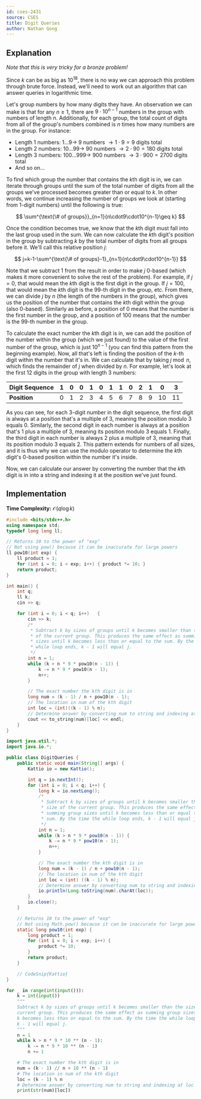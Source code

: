 ```yaml
---
id: cses-2431
source: CSES
title: Digit Queries
author: Nathan Gong
---
```


## Explanation

_Note that this is very tricky for a bronze problem!_

Since $k$ can be as big as $10^{18}$, there is no way we can approach this
problem through brute force. Instead, we'll need to work out an algorithm that
can answer queries in logarithmic time.

Let's group numbers by how many digits they have. An observation we can make is
that for any $n \geq 1$, there are $9 \cdot 10^{n-1}$ numbers in the group with
numbers of length $n$. Additionally, for each group, the total count of digits
from all of the group's numbers combined is $n$ times how many numbers are in
the group. For instance:

- Length $1$ numbers: $1\dots 9\rightarrow$ $9$ numbers $\rightarrow1\cdot9=9$
  digits total
- Length $2$ numbers: $10\dots 99\rightarrow$ $90$ numbers
  $\rightarrow2\cdot90=180$ digits total
- Length $3$ numbers: $100\dots 999\rightarrow$ $900$ numbers
  $\rightarrow3\cdot900=2700$ digits total
- And so on...

To find which group the number that contains the $k$th digit is in, we can
iterate through groups until the sum of the total number of digits from all the
groups we've processed becomes greater than or equal to $k$. In other words, we
continue increasing the number of groups we look at (starting from $1$-digit
numbers) until the following is true:

$$
\sum^{\text{\# of groups}}_{n=1}{n\cdot9\cdot10^{n-1}\geq k}
$$

Once the condition becomes true, we know that the $k$th digit must fall into
the last group used in the sum. We can now calculate the $k$th digit's position
in the group by subtracting $k$ by the total number of digits from all groups
before it. We'll call this relative position $j$:

$$
j=k-1-\sum^{\text{\# of groups}-1}_{n=1}{n\cdot9\cdot10^{n-1}}
$$

Note that we subtract $1$ from the result in order to make $j$ $0$-based (which
makes it more convenient to solve the rest of the problem). For example, if
$j=0$, that would mean the $k$th digit is the first digit in the group. If
$j=100$, that would mean the $k$th digit is the $99$-th digit in the group,
etc. From there, we can divide $j$ by $n$ (the length of the numbers in the
group), which gives us the position of the number that contains the $k$th digit
within the group (also $0$-based). Similarly as before, a position of $0$ means
that the number is the first number in the group, and a position of $100$ means
that the number is the $99$-th number in the group.

To calculate the exact number the $k$th digit is in, we can add the position of
the number within the group (which we just found) to the value of the first
number of the group, which is just $10^{n-1}$ (you can find this pattern from the
beginning example). Now, all that's left is finding the position of the $k$-th
digit within the number that it's in. We can calculate that by taking
$j \bmod n$, which finds the remainder of $j$ when divided by $n$. For example,
let's look at the first $12$ digits in the group with length $3$ numbers:

<center>

| Digit Sequence | $1$ | $0$ | $0$ | $1$ | $0$ | $1$ | $1$ | $0$ | $2$ | $1$ | $0$  | $3$  |
| -------------- | --- | --- | --- | --- | --- | --- | --- | --- | --- | --- | ---- | ---- |
| **Position**   | $0$ | $1$ | $2$ | $3$ | $4$ | $5$ | $6$ | $7$ | $8$ | $9$ | $10$ | $11$ |

</center>

As you can see, for each $3$-digit number in the digit sequence, the first digit
is always at a position that's a multiple of $3$, meaning the position modulo
$3$ equals $0$. Similarly, the second digit in each number is always at a
position that's $1$ plus a multiple of $3$, meaning its position modulo $3$
equals $1$. Finally, the third digit in each number is always $2$ plus a
multiple of $3$, meaning that its position modulo $3$ equals $2$. This pattern
extends for numbers of all sizes, and it is thus why we can use the modulo
operator to determine the $k$th digit's $0$-based position within the number
it's inside.

Now, we can calculate our answer by converting the number that the $k$th digit
is in into a string and indexing it at the position we've just found.

## Implementation

**Time Complexity:** $\mathcal{O}(q\log{k})$

<LanguageSection>

<CPPSection>

```cpp
#include <bits/stdc++.h>
using namespace std;
typedef long long ll;

// Returns 10 to the power of "exp"
// Not using pow() because it can be inaccurate for large powers
ll pow10(int exp) {
	ll product = 1;
	for (int i = 0; i < exp; i++) { product *= 10; }
	return product;
}

int main() {
	int q;
	ll k;
	cin >> q;

	for (int i = 0; i < q; i++)   {
		cin >> k;
		/*
		 * Subtract k by sizes of groups until k becomes smaller than the size
		 * of the current group. This produces the same effect as summing group
		 * sizes until k becomes less than or equal to the sum. By the time the
		 * while loop ends, k - 1 will equal j.
		 */
		int n = 1;
		while (k > n * 9 * pow10(n - 1)) {
			k -= n * 9 * pow10(n - 1);
			n++;
		}

		// The exact number the kth digit is in
		long num = (k - 1) / n + pow10(n - 1);
		// The location in num of the kth digit
		int loc = (int)((k - 1) % n);
		// Determine answer by converting num to string and indexing at loc
		cout << to_string(num)[loc] << endl;
	}
}
```

</CPPSection>

<JavaSection>

```java
import java.util.*;
import java.io.*;

public class DigitQueries {
	public static void main(String[] args) {
		Kattio io = new Kattio();

		int q = io.nextInt();
		for (int i = 0; i < q; i++) {
			long k = io.nextLong();
			/*
			 * Subtract k by sizes of groups until k becomes smaller than the
			 * size of the current group. This produces the same effect as
			 * summing group sizes until k becomes less than or equal to the
			 * sum. By the time the while loop ends, k - 1 will equal j.
			 */
			int n = 1;
			while (k > n * 9 * pow10(n - 1)) {
				k -= n * 9 * pow10(n - 1);
				n++;
			}

			// The exact number the kth digit is in
			long num = (k - 1) / n + pow10(n - 1);
			// The location in num of the kth digit
			int loc = (int) ((k - 1) % n);
			// Determine answer by converting num to string and indexing at loc
			io.println(Long.toString(num).charAt(loc));
		}
		io.close();
	}

	// Returns 10 to the power of "exp"
	// Not using Math.pow() because it can be inaccurate for large powers
	static long pow10(int exp) {
		long product = 1;
		for (int i = 0; i < exp; i++) {
			product *= 10;
		}
		return product;
	}

	// CodeSnip{Kattio}
}
```

</JavaSection>

<PySection>

```py
for _ in range(int(input())):
	k = int(input())
	"""
	Subtract k by sizes of groups until k becomes smaller than the size of the
	current group. This produces the same effect as summing group sizes until
	k becomes less than or equal to the sum. By the time the while loop ends,
	k - 1 will equal j.
	"""
	n = 1
	while k > n * 9 * 10 ** (n - 1):
		k -= n * 9 * 10 ** (n - 1)
		n += 1

	# The exact number the kth digit is in
	num = (k - 1) // n + 10 ** (n - 1)
	# The location in num of the kth digit
	loc = (k - 1) % n
	# Determine answer by converting num to string and indexing at loc
	print(str(num)[loc])
```

</PySection>

</LanguageSection>